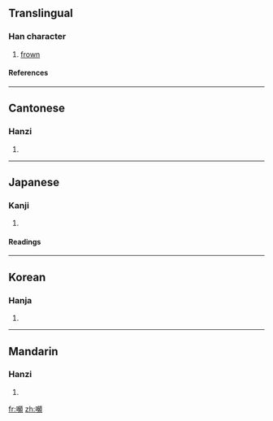 ==Translingual==
===Han character===
{{Han char|rn=30|rad=口|as=16|sn=19|four=6108<sub>6</sub>|canj=口卜竹金 (RYHC)}}
# [[frown]]
====References====
{{Han ref|kx=0213.350|dkj=04562|dj=0436.140|hdz=10701.210|uh=56AC|ud=22188|bh=F1F5|bd=61941}}
----
==Cantonese==
===Hanzi===
{{yue-hanzi|jyut=|y=pan4}}
# {{defn|Cantonese}}
----
==Japanese==
===Kanji===
{{ja-kanji|grade=|rs=口16}}
# {{defn|Japanese}} 
====Readings====
{{ja-readings|on=[[ひん]] (hin), [[びん]] (bin)|kun=[[ひそめる]] (hisomeru)}}
----
==Korean==
===Hanja===
{{ko-hanja|hangeul=빈|rv=bin|mr=pin}}
# {{defn|Korean}}
----
==Mandarin==
===Hanzi===
{{cmn-hanzi|pin=[[pín]] (pin2)|wg=p'in<sup>2</sup>}}
# {{defn|Mandarin}}

[[fr:嚬]]
[[zh:嚬]]